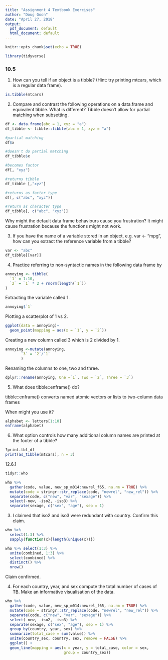 ---
title: "Assignment 4 Textbook Exercises"
author: "Doug Goon"
date: "April 27, 2018"
output:
  pdf_document: default
  html_document: default
---

```{r setup, include=FALSE}
knitr::opts_chunk$set(echo = TRUE)
```

```{r, include=FALSE}
library(tidyverse)
```


### 10.5
1. How can you tell if an object is a tibble? (Hint: try printing mtcars, which is a regular data frame).
```{r}
is.tibble(mtcars)
```

2. Compare and contrast the following operations on a data.frame and equivalent tibble.
What is different?
Tibble doesn't allow for partial matching when subsetting. 
```{r}
df <- data.frame(abc = 1, xyz = "a")
df_tibble <- tibble::tibble(abc = 1, xyz = "a")
```

```{r}
#partial matching
df$x 
```

```{r}
#doesn't do partial matching
df_tibble$x 
```

```{r}
#becomes factor
df[, "xyz"]
```

```{r}
#returns tibble
df_tibble [,"xyz"] 
```

```{r}
#returns as factor type
df[, c("abc", "xyz")] 
```

```{r}
#return as character type
df_tibble[, c("abc", "xyz")] 
```

Why might the default data frame behaviours cause you frustration?
It might cause frustration because the functions might not work. 

3. If you have the name of a variable stored in an object, e.g. var <- "mpg", how can you extract the reference variable from a tibble?
```{r}
var <- "abc"
df_tibble[[var]]
```

4. Practice referring to non-syntactic names in the following data frame by
```{r}
annoying <- tibble(
  `1` = 1:10,
  `2` = `1` * 2 + rnorm(length(`1`))
)
```

Extracting the variable called 1.
```{r}
annoying$`1`
```

Plotting a scatterplot of 1 vs 2.
```{r}
ggplot(data = annoying)+
  geom_point(mapping = aes(x = `1`, y = `2`))
```

Creating a new column called 3 which is 2 divided by 1.
```{r}
annoying <-mutate(annoying,
       `3` = `2`/`1`
       )
```

Renaming the columns to one, two and three.
```{r}
dplyr::rename(annoying, One =`1`, Two = `2`, Three = `3`)
```

5.
What does tibble::enframe() do? 

tibble::enframe() converts named atomic vectors or lists to two-column data frames

When might you use it?
```{r}
alphabet <- letters[1:10]
enframe(alphabet)
```

6. What option controls how many additional column names are printed at the footer of a tibble?
```{r}
?print.tbl_df
print(as_tibble(mtcars), n = 3)
```

12.6.1
```{r}
tidyr::who

who %>%
  gather(code, value, new_sp_m014:newrel_f65, na.rm = TRUE) %>% 
  mutate(code = stringr::str_replace(code, "newrel", "new_rel")) %>%
  separate(code, c("new", "var", "sexage")) %>% 
  select(-new, -iso2, -iso3) %>% 
  separate(sexage, c("sex", "age"), sep = 1)
```

3. I claimed that iso2 and iso3 were redundant with country. Confirm this claim.
```{r}
who %>% 
  select(1:3) %>% 
  sapply(function(x){length(unique(x))})
```

```{r}
who %>% select(1:3) %>%
  unite(combined, 1:3) %>%
  select(combined) %>%
  distinct() %>%
  nrow()
```
Claim confirmed.

4. For each country, year, and sex compute the total number of cases of TB. Make an informative visualisation of the data.
```{r}
who %>% 
  gather(code, value, new_sp_m014:newrel_f65, na.rm = TRUE) %>% 
  mutate(code = stringr::str_replace(code, "newrel", "new_rel")) %>%
  separate(code, c("new", "var", "sexage")) %>% 
  select(-new, -iso2, -iso3) %>% 
  separate(sexage, c("sex", "age"), sep = 1) %>%
  group_by(country, year, sex) %>%
  summarize(total_case = sum(value)) %>%
  unite(country_sex, country, sex, remove = FALSE) %>%
  ggplot() +
  geom_line(mapping = aes(x = year, y = total_case, color = sex,
                          group = country_sex))
```


